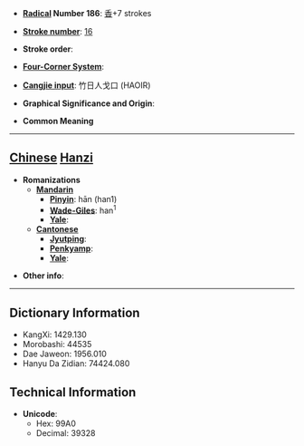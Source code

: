 * '''[[Wiktionary:Chinese radical index| Radical]] Number 186''': [[Wiktionary:Chinese radical index 香|香]]+7 strokes

* '''[[Wiktionary:Chinese total strokes index|Stroke number]]''': [[Wiktionary:Chinese total strokes index 16|16]]

* '''Stroke order''': 

* '''[[Wiktionary:Chinese four corner index|Four-Corner System]]''': 

* '''[[Wiktionary:Chinese Cangjie index|Cangjie input]]''': 竹日人戈口 (HAOIR)

* '''Graphical Significance and Origin''': 

* '''Common Meaning'''

----

== [[Chinese]] [[Hanzi]] ==

* '''Romanizations'''
** '''[[Mandarin]]'''
*** '''[[Pinyin]]''': hān (han1)
*** '''[[Wade-Giles]]''': han<sup>1</sup>
*** '''[[Yale]]''': 
** '''[[Cantonese]]'''
*** '''[[Jyutping]]''':
*** '''[[Penkyamp]]''': 
*** '''[[Yale]]''': 

* '''Other info''': 

----

== Dictionary Information ==

* KangXi: 1429.130
* Morobashi: 44535
* Dae Jaweon: 1956.010
* Hanyu Da Zidian: 74424.080

== Technical Information ==

* '''Unicode''':
** Hex: 99A0
** Decimal: 39328